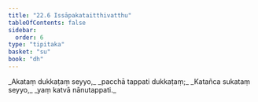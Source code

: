 ```yaml
---
title: "22.6 Issāpakataitthivatthu"
tableOfContents: false
sidebar:
  order: 6
type: "tipitaka"
basket: "su"
book: "dh"
---
```



<DynamicBreadcrumb />

<Division number="314" book="dh">

<Paragraph number="338" type="verses" book="dh">
_Akataṃ dukkaṭaṃ seyyo,_  
_pacchā tappati dukkaṭaṃ;_  
_Katañca sukataṃ seyyo,_  
_yaṃ katvā nānutappati._
</Paragraph>
</Division>